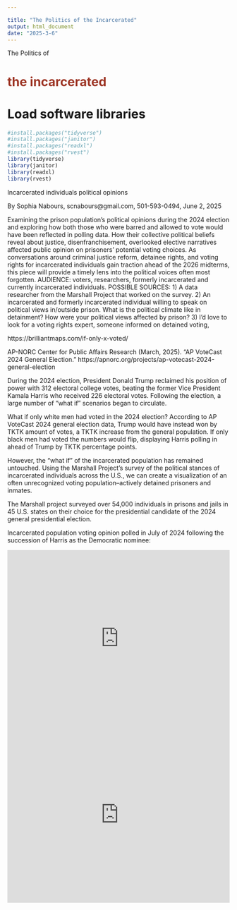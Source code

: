 ```yaml
---

title: "The Politics of the Incarcerated"
output: html_document
date: "2025-3-6"
---
```


<style>
  .color{
  color:#9d3525;
}
</style>

The Politics of<h1 class="color">the incarcerated</h1>


# Load software libraries
```r
#install.packages("tidyverse")
#install.packages("janitor")
#install.packages("readxl")
#install.packages("rvest")
library(tidyverse)
library(janitor)
library(readxl)
library(rvest)

```
Incarcerated individuals political opinions


By Sophia Nabours, scnabours@gmail.com, 501-593-0494, June 2, 2025

Examining the prison population’s political opinions during the 2024 election and exploring how both those who were barred and allowed to vote would have been reflected in polling data. How their collective political beliefs reveal about justice, disenfranchisement, overlooked elective narratives affected public opinion on prisoners’ potential voting choices. 
As conversations around criminal justice reform, detainee rights, and voting rights for incarcerated individuals gain traction ahead of the 2026 midterms, this piece will provide a timely lens into the political voices often most forgotten.
AUDIENCE: voters, researchers, formerly incarcerated and currently incarcerated individuals.
POSSIBLE SOURCES: 1) A data researcher from the Marshall Project that worked on the survey. 2) An incarcerated and formerly incarcerated individual willing to speak on political views in/outside prison. What is the political climate like in detainment? How were your political views affected by prison? 3) I’d love to look for a voting rights expert, someone informed on detained voting, 

https://brilliantmaps.com/if-only-x-voted/

AP-NORC Center for Public Affairs Research (March, 2025). “AP VoteCast 2024 General Election.” https://apnorc.org/projects/ap-votecast-2024-general-election


During the 2024 election, President Donald Trump reclaimed his position of power with 312 electoral college votes, beating the former Vice President Kamala Harris who received 226 electoral votes. Following the election, a large number of “what if” scenarios began to circulate. 

What if only white men had voted in the 2024 election? According to AP VoteCast 2024 general election data, Trump would have instead won by TKTK amount of votes, a TKTK increase from the general population. If only black men had voted the numbers would flip, displaying Harris polling in ahead of Trump by TKTK percentage points. 

However, the “what if” of the incarcerated population has remained untouched. Using the Marshall Project’s survey of the political stances of incarcerated individuals across the U.S., we can create a visualization of an often unrecognized voting population–actively detained prisoners and inmates. 

The Marshall project surveyed over 54,000 individuals in prisons and jails in 45 U.S. states on their choice for the presidential candidate of the 2024 general presidential election. 

Incarcerated population voting opinion polled in July of 2024 following the succession of Harris as the Democratic nominee: 


<iframe title="Incarcerated individuals' choice for the 2024 election" aria-label="Map" id="datawrapper-chart-Tj1OZ" src="https://datawrapper.dwcdn.net/Tj1OZ/1/" scrolling="no" frameborder="0" style="width: 0; min-width: 100% !important; border: none;" height="400" data-external="1"></iframe><script type="text/javascript">!function(){"use strict";window.addEventListener("message",(function(a){if(void 0!==a.data["datawrapper-height"]){var e=document.querySelectorAll("iframe");for(var t in a.data["datawrapper-height"])for(var r,i=0;r=e[i];i++)if(r.contentWindow===a.source){var d=a.data["datawrapper-height"][t]+"px";r.style.height=d}}}))}();
</script>






<iframe title="[ Insert title here ]" aria-label="Map" id="datawrapper-chart-Ly7uj" src="https://datawrapper.dwcdn.net/Ly7uj/3/" scrolling="no" frameborder="0" style="width: 0; min-width: 100% !important; border: none;" height="400" data-external="1"></iframe><script type="text/javascript">!function(){"use strict";window.addEventListener("message",(function(a){if(void 0!==a.data["datawrapper-height"]){var e=document.querySelectorAll("iframe");for(var t in a.data["datawrapper-height"])for(var r,i=0;r=e[i];i++)if(r.contentWindow===a.source){var d=a.data["datawrapper-height"][t]+"px";r.style.height=d}}}))}();
</script>


